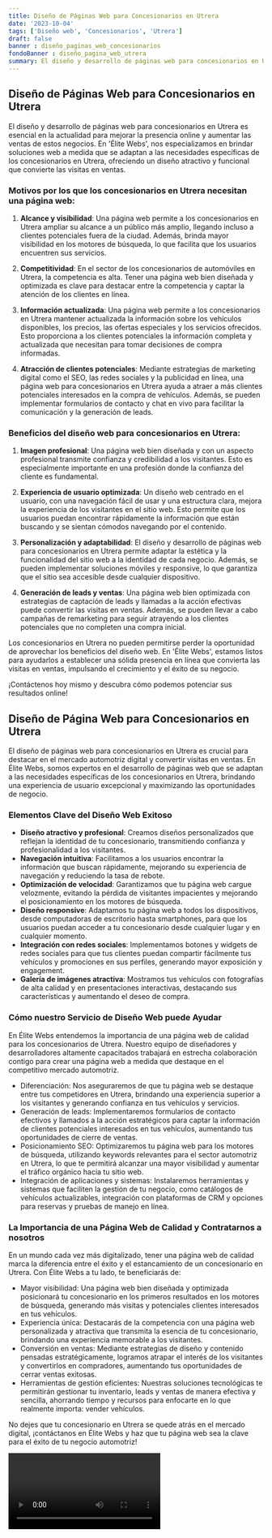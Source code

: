 ```yaml
---
title: Diseño de Páginas Web para Concesionarios en Utrera
date: '2023-10-04'
tags: ['Diseño web', 'Concesionarios', 'Utrera']
draft: false
banner : diseño_paginas_web_concesionarios
fondoBanner : diseño_pagina_web_utrera
summary: El diseño y desarrollo de páginas web para concesionarios en Utrera es esencial en la actualidad para mejorar la presencia online y aumentar las ventas de estos negocios. En 'Élite Webs', nos especializamos en brindar soluciones web a medida que se adaptan a las necesidades específicas de los concesionarios en Utrera, ofreciendo un diseño atractivo y funcional que convierte las visitas en ventas.
---
```


## Diseño de Páginas Web para Concesionarios en Utrera

El diseño y desarrollo de páginas web para concesionarios en Utrera es esencial en la actualidad para mejorar la presencia online y aumentar las ventas de estos negocios. En 'Élite Webs', nos especializamos en brindar soluciones web a medida que se adaptan a las necesidades específicas de los concesionarios en Utrera, ofreciendo un diseño atractivo y funcional que convierte las visitas en ventas.

### Motivos por los que los concesionarios en Utrera necesitan una página web:

1. **Alcance y visibilidad**: Una página web permite a los concesionarios en Utrera ampliar su alcance a un público más amplio, llegando incluso a clientes potenciales fuera de la ciudad. Además, brinda mayor visibilidad en los motores de búsqueda, lo que facilita que los usuarios encuentren sus servicios.

2. **Competitividad**: En el sector de los concesionarios de automóviles en Utrera, la competencia es alta. Tener una página web bien diseñada y optimizada es clave para destacar entre la competencia y captar la atención de los clientes en línea.

3. **Información actualizada**: Una página web permite a los concesionarios en Utrera mantener actualizada la información sobre los vehículos disponibles, los precios, las ofertas especiales y los servicios ofrecidos. Esto proporciona a los clientes potenciales la información completa y actualizada que necesitan para tomar decisiones de compra informadas.

4. **Atracción de clientes potenciales**: Mediante estrategias de marketing digital como el SEO, las redes sociales y la publicidad en línea, una página web para concesionarios en Utrera ayuda a atraer a más clientes potenciales interesados en la compra de vehículos. Además, se pueden implementar formularios de contacto y chat en vivo para facilitar la comunicación y la generación de leads.

### Beneficios del diseño web para concesionarios en Utrera:

1. **Imagen profesional**: Una página web bien diseñada y con un aspecto profesional transmite confianza y credibilidad a los visitantes. Esto es especialmente importante en una profesión donde la confianza del cliente es fundamental.

2. **Experiencia de usuario optimizada**: Un diseño web centrado en el usuario, con una navegación fácil de usar y una estructura clara, mejora la experiencia de los visitantes en el sitio web. Esto permite que los usuarios puedan encontrar rápidamente la información que están buscando y se sientan cómodos navegando por el contenido.

3. **Personalización y adaptabilidad**: El diseño y desarrollo de páginas web para concesionarios en Utrera permite adaptar la estética y la funcionalidad del sitio web a la identidad de cada negocio. Además, se pueden implementar soluciones móviles y responsive, lo que garantiza que el sitio sea accesible desde cualquier dispositivo.

4. **Generación de leads y ventas**: Una página web bien optimizada con estrategias de captación de leads y llamadas a la acción efectivas puede convertir las visitas en ventas. Además, se pueden llevar a cabo campañas de remarketing para seguir atrayendo a los clientes potenciales que no completen una compra inicial.

Los concesionarios en Utrera no pueden permitirse perder la oportunidad de aprovechar los beneficios del diseño web. En 'Élite Webs', estamos listos para ayudarlos a establecer una sólida presencia en línea que convierta las visitas en ventas, impulsando el crecimiento y el éxito de su negocio.

¡Contáctenos hoy mismo y descubra cómo podemos potenciar sus resultados online!

<GifSeo />

<Cta />

## Diseño de Página Web para Concesionarios en Utrera

El diseño de páginas web para concesionarios en Utrera es crucial para destacar en el mercado automotriz digital y convertir visitas en ventas. En Élite Webs, somos expertos en el desarrollo de páginas web que se adaptan a las necesidades específicas de los concesionarios en Utrera, brindando una experiencia de usuario excepcional y maximizando las oportunidades de negocio.

### Elementos Clave del Diseño Web Exitoso

- **Diseño atractivo y profesional**: Creamos diseños personalizados que reflejan la identidad de tu concesionario, transmitiendo confianza y profesionalidad a los visitantes.
- **Navegación intuitiva**: Facilitamos a los usuarios encontrar la información que buscan rápidamente, mejorando su experiencia de navegación y reduciendo la tasa de rebote.
- **Optimización de velocidad**: Garantizamos que tu página web cargue velozmente, evitando la pérdida de visitantes impacientes y mejorando el posicionamiento en los motores de búsqueda.
- **Diseño responsive**: Adaptamos tu página web a todos los dispositivos, desde computadoras de escritorio hasta smartphones, para que los usuarios puedan acceder a tu concesionario desde cualquier lugar y en cualquier momento.
- **Integración con redes sociales**: Implementamos botones y widgets de redes sociales para que tus clientes puedan compartir fácilmente tus vehículos y promociones en sus perfiles, generando mayor exposición y engagement.
- **Galería de imágenes atractiva**: Mostramos tus vehículos con fotografías de alta calidad y en presentaciones interactivas, destacando sus características y aumentando el deseo de compra.

### Cómo nuestro Servicio de Diseño Web puede Ayudar

En Élite Webs entendemos la importancia de una página web de calidad para los concesionarios de Utrera. Nuestro equipo de diseñadores y desarrolladores altamente capacitados trabajará en estrecha colaboración contigo para crear una página web a medida que destaque en el competitivo mercado automotriz.

- Diferenciación: Nos aseguraremos de que tu página web se destaque entre tus competidores en Utrera, brindando una experiencia superior a los visitantes y generando confianza en tus vehículos y servicios.
- Generación de leads: Implementaremos formularios de contacto efectivos y llamados a la acción estratégicos para captar la información de clientes potenciales interesados en tus vehículos, aumentando tus oportunidades de cierre de ventas.
- Posicionamiento SEO: Optimizaremos tu página web para los motores de búsqueda, utilizando keywords relevantes para el sector automotriz en Utrera, lo que te permitirá alcanzar una mayor visibilidad y aumentar el tráfico orgánico hacia tu sitio web.
- Integración de aplicaciones y sistemas: Instalaremos herramientas y sistemas que faciliten la gestión de tu negocio, como catálogos de vehículos actualizables, integración con plataformas de CRM y opciones para reservas y pruebas de manejo en línea.

### La Importancia de una Página Web de Calidad y Contratarnos a nosotros

En un mundo cada vez más digitalizado, tener una página web de calidad marca la diferencia entre el éxito y el estancamiento de un concesionario en Utrera. Con Élite Webs a tu lado, te beneficiarás de:

- Mayor visibilidad: Una página web bien diseñada y optimizada posicionará tu concesionario en los primeros resultados en los motores de búsqueda, generando más visitas y potenciales clientes interesados en tus vehículos.
- Experiencia única: Destacarás de la competencia con una página web personalizada y atractiva que transmita la esencia de tu concesionario, brindando una experiencia memorable a los visitantes.
- Conversión en ventas: Mediante estrategias de diseño y contenido pensadas estratégicamente, logramos atrapar el interés de los visitantes y convertirlos en compradores, aumentando tus oportunidades de cerrar ventas exitosas.
- Herramientas de gestión eficientes: Nuestras soluciones tecnológicas te permitirán gestionar tu inventario, leads y ventas de manera efectiva y sencilla, ahorrando tiempo y recursos para enfocarte en lo que realmente importa: vender vehículos.

No dejes que tu concesionario en Utrera se quede atrás en el mercado digital, ¡contáctanos en Élite Webs y haz que tu página web sea la clave para el éxito de tu negocio automotriz!

<Video />

<CtaBot job='Concesionarios' city='Utrera'/>

<Gmaps query='Utrera+españa+maps' />